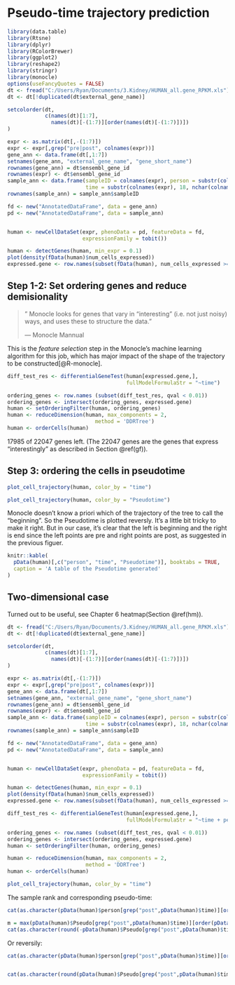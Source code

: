 # Pseudo-time trajectory prediction

```{r monocle-trajectory, cache = T, include = F, warning = F}
library(data.table)
library(Rtsne)
library(dplyr)
library(RColorBrewer)
library(ggplot2)
library(reshape2)
library(stringr)
library(monocle)
options(useFancyQuotes = FALSE)
dt <- fread("C:/Users/Ryan/Documents/3.Kidney/HUMAN_all.gene_RPKM.xls")
dt <- dt[!duplicated(dt$external_gene_name)]

setcolorder(dt,
            c(names(dt)[1:7],
              names(dt)[-(1:7)][order(names(dt)[-(1:7)])])
)

expr <- as.matrix(dt[,-(1:7)])
expr <- expr[,grep("pre|post", colnames(expr))]
gene_ann <- data.frame(dt[,1:7])
setnames(gene_ann, "external_gene_name", "gene_short_name")
rownames(gene_ann) = dt$ensembl_gene_id
rownames(expr) <- dt$ensembl_gene_id
sample_ann <- data.frame(sampleID = colnames(expr), person = substr(colnames(expr), 15,16),
                         time = substr(colnames(expr), 18, nchar(colnames(expr))))
rownames(sample_ann) = sample_ann$sampleID

fd <- new("AnnotatedDataFrame", data = gene_ann)
pd <- new("AnnotatedDataFrame", data = sample_ann)


human <- newCellDataSet(expr, phenoData = pd, featureData = fd,
                        expressionFamily = tobit())

human <- detectGenes(human, min_expr = 0.1)
plot(density(fData(human)$num_cells_expressed))
expressed.gene <- row.names(subset(fData(human), num_cells_expressed >= 50))

```

## Step 1-2: Set ordering genes and reduce demisionality

> " Monocle looks for genes that vary in "interesting" (i.e. not just noisy) ways, and uses these to structure the data."
>
> --- Monocle Mannual

This is the *feature selection* step in the Monocle's machine learning algorithm for this job, which has major impact of the shape of the trajectory to be constructed[@R-monocle].

```{r de, cache = T, warning = F}
diff_test_res <- differentialGeneTest(human[expressed.gene,],
                                      fullModelFormulaStr = "~time")

ordering_genes <- row.names (subset(diff_test_res, qval < 0.01))
ordering_genes <- intersect(ordering_genes, expressed.gene)
human <- setOrderingFilter(human, ordering_genes)
human <- reduceDimension(human, max_components = 2,
                            method = 'DDRTree')
human <- orderCells(human)
```

17985 of 22047 genes left. (The 22047 genes are the genes that express "interestingly" as described in Section \@ref(gf)). 


## Step 3: ordering the cells in pseudotime
```{r time, fig.cap = 'Sample trajectory colored by real time points'}
plot_cell_trajectory(human, color_by = "time")
```

```{r pseudotime, fig.cap = 'Same trajectory colored by Pseudotime'}
plot_cell_trajectory(human, color_by = "Pseudotime")
```

Monocle doesn't know a priori which of the trajectory of the tree to call the "beginning". So the Pseudotime is plotted reversly. It's a little bit tricky to make it right. But in our case, it's clear that the left is beginning and the right is end since the left points are pre and right points are post, as suggested in the previous figuer. 

```{r}
knitr::kable(
  pData(human)[,c("person", "time", "Pseudotime")], booktabs = TRUE,
  caption = 'A table of the Pseudotime generated'
)
```

## Two-dimensional case
Turned out to be useful, see Chapter 6 heatmap(Section \@ref(hm)).

```{r pseudo-time-conjecture, cache = T, include = F, warning = F}
dt <- fread("C:/Users/Ryan/Documents/3.Kidney/HUMAN_all.gene_RPKM.xls")
dt <- dt[!duplicated(dt$external_gene_name)]

setcolorder(dt,
            c(names(dt)[1:7],
              names(dt)[-(1:7)][order(names(dt)[-(1:7)])])
)

expr <- as.matrix(dt[,-(1:7)])
expr <- expr[,grep("pre|post", colnames(expr))]
gene_ann <- data.frame(dt[,1:7])
setnames(gene_ann, "external_gene_name", "gene_short_name")
rownames(gene_ann) = dt$ensembl_gene_id
rownames(expr) <- dt$ensembl_gene_id
sample_ann <- data.frame(sampleID = colnames(expr), person = substr(colnames(expr), 15,16),
                         time = substr(colnames(expr), 18, nchar(colnames(expr))))
rownames(sample_ann) = sample_ann$sampleID

fd <- new("AnnotatedDataFrame", data = gene_ann)
pd <- new("AnnotatedDataFrame", data = sample_ann)


human <- newCellDataSet(expr, phenoData = pd, featureData = fd,
                        expressionFamily = tobit())

human <- detectGenes(human, min_expr = 0.1)
plot(density(fData(human)$num_cells_expressed))
expressed.gene <- row.names(subset(fData(human), num_cells_expressed >= 50))
```
```{r }
diff_test_res <- differentialGeneTest(human[expressed.gene,],
                                      fullModelFormulaStr = "~time + person")
```
```{r pseudo-time-conjecture-continued, cache = T, include = F, warning = F}
ordering_genes <- row.names (subset(diff_test_res, qval < 0.01))
ordering_genes <- intersect(ordering_genes, expressed.gene)
human <- setOrderingFilter(human, ordering_genes)

human <- reduceDimension(human, max_components = 2,
                         method = 'DDRTree')
human <- orderCells(human)
```

```{r 2-covar-traj, fig.cap = 'A two dimensional trajectory colored by real time points'}
plot_cell_trajectory(human, color_by = "time")
```

The sample rank and corresponding pseudo-time:
```{r, echo = F}
cat(as.character(pData(human)$person[grep("post",pData(human)$time)][order(pData(human)$Pseudo[grep("post",pData(human)$time)], decreasing = T)]), sep = " ")

m = max(pData(human)$Pseudo[grep("post",pData(human)$time)][order(pData(human)$Pseudo[grep("post",pData(human)$time)], decreasing = T)])
cat(as.character(round(-pData(human)$Pseudo[grep("post",pData(human)$time)][order(pData(human)$Pseudo[grep("post",pData(human)$time)], decreasing = T)] +ｍ,2)), sep = " ")

```

Or reversily: 
```{r, echo = F}
cat(as.character(pData(human)$person[grep("post",pData(human)$time)][order(pData(human)$Pseudo[grep("post",pData(human)$time)])]), sep = " ")


cat(as.character(round(pData(human)$Pseudo[grep("post",pData(human)$time)][order(pData(human)$Pseudo[grep("post",pData(human)$time)])],2)), sep = " ")

```

